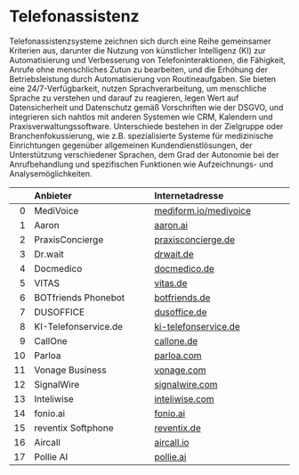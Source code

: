 # Telefonassistenz

Telefonassistenzsysteme zeichnen sich durch eine Reihe gemeinsamer Kriterien aus, darunter die Nutzung von künstlicher Intelligenz (KI) zur Automatisierung und Verbesserung von Telefoninteraktionen, die Fähigkeit, Anrufe ohne menschliches Zutun zu bearbeiten, und die Erhöhung der Betriebsleistung durch Automatisierung von Routineaufgaben. Sie bieten eine 24/7-Verfügbarkeit, nutzen Sprachverarbeitung, um menschliche Sprache zu verstehen und darauf zu reagieren, legen Wert auf Datensicherheit und Datenschutz gemäß Vorschriften wie der DSGVO, und integrieren sich nahtlos mit anderen Systemen wie CRM, Kalendern und Praxisverwaltungssoftware. Unterschiede bestehen in der Zielgruppe oder Branchenfokussierung, wie z.B. spezialisierte Systeme für medizinische Einrichtungen gegenüber allgemeinen Kundendienstlösungen, der Unterstützung verschiedener Sprachen, dem Grad der Autonomie bei der Anrufbehandlung und spezifischen Funktionen wie Aufzeichnungs- und Analysemöglichkeiten.

|    |  Anbieter                  |  Internetadresse                |
|---:|:---------------------------|:--------------------------------|
|  0 | MediVoice                  | [mediform.io/medivoice](https://mediform.io/medivoice/) |
|  1 | Aaron                      | [aaron.ai](https://aaron.ai)                        |
|  2 | PraxisConcierge            | [praxisconcierge.de](https://praxisconcierge.de)              |
|  3 | Dr.wait                    | [drwait.de](https://drwait.de)                       |
|  4 | Docmedico                  | [docmedico.de](https://docmedico.de)                    |
|  5 | VITAS                      | [vitas.de](https://vitas.de)                        |
|  6 | BOTfriends Phonebot        | [botfriends.de](https://botfriends.de)                   |
|  7 | DUSOFFICE                  | [dusoffice.de](https://dusoffice.de)                    |
|  8 | KI-Telefonservice.de       | [ki-telefonservice.de](https://ki-telefonservice.de)            |
|  9 | CallOne                    | [callone.de](https://callone.de)                      |
| 10 | Parloa                     | [parloa.com](https://parloa.com)                      |
| 11 | Vonage Business            | [vonage.com](https://vonage.com)                      |
| 12 | SignalWire                 | [signalwire.com](https://signalwire.com)                  |
| 13 | Inteliwise                 | [inteliwise.com](https://inteliwise.com)                  |
| 14 | fonio.ai                   | [fonio.ai](https://fonio.ai)                        |
| 15 | reventix Softphone         | [reventix.de](https://reventix.de)                     |
| 16 | Aircall                    | [aircall.io](https://aircall.io)                      |
| 17 | Pollie AI                  | [pollie.ai](https://pollie.ai)                       |
